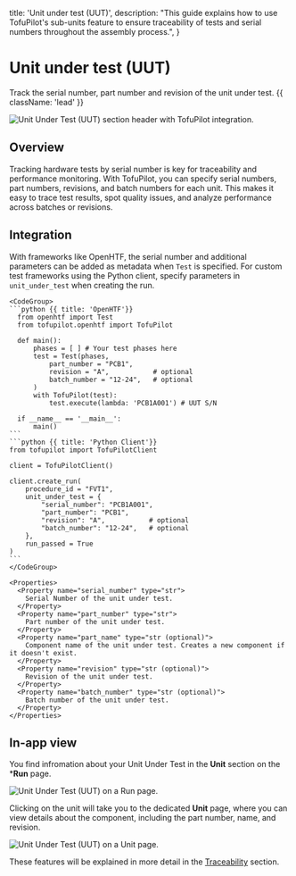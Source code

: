   title: 'Unit under test (UUT)',
  description:
    "This guide explains how to use TofuPilot's sub-units feature to ensure traceability of tests and serial numbers throughout the assembly process.",
}

# Unit under test (UUT)

Track the serial number, part number and revision of the unit under test. {{ className: 'lead' }}

<Image
  src="/uut-header.png"
  alt="Unit Under Test (UUT) section header with TofuPilot integration."
/>

## Overview

Tracking hardware tests by serial number is key for traceability and performance monitoring. With TofuPilot, you can specify serial numbers, part numbers, revisions, and batch numbers for each unit. This makes it easy to trace test results, spot quality issues, and analyze performance across batches or revisions.

## Integration

  With frameworks like OpenHTF, the serial number and additional parameters can be added as metadata when `Test` is specified. For custom test frameworks using the Python client, specify parameters in `unit_under_test` when creating the run.

    <CodeGroup>
    ```python {{ title: 'OpenHTF'}}
      from openhtf import Test
      from tofupilot.openhtf import TofuPilot

      def main():
          phases = [ ] # Your test phases here
          test = Test(phases,
              part_number = "PCB1",
              revision = "A",           # optional
              batch_number = "12-24",   # optional
          )
          with TofuPilot(test):
              test.execute(lambda: 'PCB1A001') # UUT S/N

      if __name__ == '__main__':
          main()
    ```
    ```python {{ title: 'Python Client'}}
    from tofupilot import TofuPilotClient

    client = TofuPilotClient()

    client.create_run(
        procedure_id = "FVT1",
        unit_under_test = {
            "serial_number": "PCB1A001",
            "part_number": "PCB1",
            "revision": "A",           # optional
            "batch_number": "12-24",   # optional
        },
        run_passed = True
    )
    ```
    </CodeGroup>

    <Properties>
      <Property name="serial_number" type="str">
        Serial Number of the unit under test.
      </Property>
      <Property name="part_number" type="str">
        Part number of the unit under test.
      </Property>
      <Property name="part_name" type="str (optional)">
        Component name of the unit under test. Creates a new component if it doesn't exist.
      </Property>
      <Property name="revision" type="str (optional)">
        Revision of the unit under test.
      </Property>
      <Property name="batch_number" type="str (optional)">
        Batch number of the unit under test.
      </Property>
    </Properties>

## In-app view
You find infromation about your Unit Under Test in the **Unit** section on the ***Run** page.

<Image
  src="/uut-page-run.png"
  alt="Unit Under Test (UUT) on a Run page."
/>

Clicking on the unit will take you to the dedicated **Unit** page, where you can view details about the component, including the part number, name, and revision.

<Image
  src="/uut-page-unit.png"
  alt="Unit Under Test (UUT) on a Unit page."
/>

These features will be explained in more detail in the [Traceability](/traceability) section.
